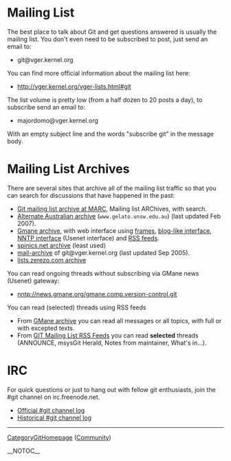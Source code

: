 = Mailing List =

The best place to talk about Git and get questions answered is usually
the mailing list.  You don't even need to be subscribed to post, just
send an email to:

* git@vger.kernel.org

You can find more official information about the mailing list here:

* http://vger.kernel.org/vger-lists.html#git

The list volume is pretty low (from a half dozen to 20 posts a day),
to subscribe send an email to:

* majordomo@vger.kernel.org

With an empty subject line and the words "subscribe git" in the message
body.

= Mailing List Archives =

There are several sites that archive all of the mailing list traffic
so that you can search for discussions that have happened in the past:

* [http://marc.theaimsgroup.com/?l=git Git mailing list archive at MARC], Mailing list ARChives, with search.
* [http://www.gelato.unsw.edu.au/archives/git/ Alternate Australian archive] (<code><nowiki>www.gelato.unsw.edu.au</nowiki></code>) (last updated Feb 2007).
* [http://dir.gmane.org/gmane.comp.version-control.git Gmane archive], with web interface using  [http://news.gmane.org/gmane.comp.version-control.git frames], [http://blog.gmane.org/gmane.comp.version-control.git blog-like interface], [nntp://news.gmane.org/gmane.comp.version-control.git NNTP interface] (Usenet interface) and [http://rss.gmane.org/topics/excerpts/gmane.comp.version-control.git RSS feeds].
* [http://www.spinics.net/lists/git/ spinics.net archive] (least used)
* [http://www.mail-archive.com/git@vger.kernel.org/ mail-archive] of git@vger.kernel.org (last updated Sep 2005).
* [http://lists.zerezo.com/git/ lists.zerezo.com archive]

You can read ongoing threads without subscribing via GMane news (Usenet) gateway:

* nntp://news.gmane.org/gmane.comp.version-control.git

You can read (selected) threads using RSS feeds
* From [http://dir.gmane.org/gmane.comp.version-control.git GMane archive] you can read all messages or all topics, with full or with excepted texts.
* From [http://gitrss.q42.co.uk/ GIT Mailing List RSS Feeds] you can read <b>selected</b> threads (ANNOUNCE, msysGit Herald, Notes from maintainer, What's in...).

= IRC =

<!-- ## [[MoinMoin]] doesn't understand irc:// pseudoprotocol (IRC URL).
 -->
For quick questions or just to hang out with fellow git enthusiasts, join
the #git channel on irc.freenode.net.
* [http://colabti.org/irclogger/irclogger_logs/git Official #git channel log]
* [http://pasky.or.cz/~pasky/cp/%23git/ Historical #git channel log]

----
[[CategoryGitHomepage]] ([http://git.or.cz/#community Community])

__NOTOC__